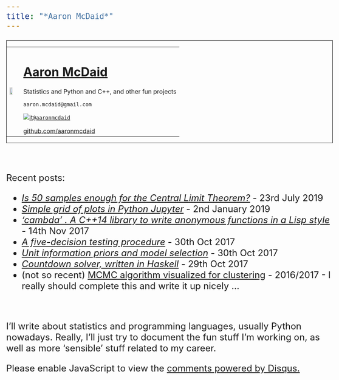 ```yaml
---
title: "*Aaron McDaid*"
---
```


<style type="text/css">
body{ font-size: 24px; }
</style>

<div style="border:1px solid black ; text-align:center">

<table>
<tr>
<td align="left">
<img src="GithubProfilePic.jpeg" width="60%">
</td>
<td>

# [Aaron McDaid](https://aaronmcdaid.github.io/)

Statistics and Python and C++, and other fun projects

`aaron.mcdaid@gmail.com`



[![it](larrybird-2-small.png)`@aaronmcdaid`](https://twitter.com/aaronmcdaid)

[github.com/aaronmcdaid](https://github.com/aaronmcdaid/)
</td>
</table>
</div>

&nbsp;

Recent posts:

*  [*Is 50 samples enough for the Central Limit Theorem?*](blog.posts/2019-07-13-is.fifty.enough.for.the.CLT/) - 23rd July 2019
*  [*Simple grid of plots in Python Jupyter*](blog.posts/multiplot_from_generator/) - 2nd January 2019
*  [*'cambda' . A C++14 library to write anonymous functions in a Lisp style*](blog.posts/cambda/) - 14th Nov 2017
*  [*A five-decision testing procedure*](blog.posts/five.decision.rule/) - 30th Oct 2017
*  [*Unit information priors and model selection*](blog.posts/unit.information.priors/) - 30th Oct 2017
*  [*Countdown solver, written in Haskell*](blog.posts/countdown.in.haskell/) - 29th Oct 2017
*  (not so recent) [MCMC algorithm visualized for clustering](demos/mvnMCMC/mvnMCMC.html) - 2016/2017 - I really should complete this and write it up nicely ...

&nbsp;

I'll write about statistics and programming languages, usually Python nowadays.
Really, I'll just try to document the fun stuff I'm working on, as well as more 'sensible'
stuff related to my career.

<div id="disqus_thread"></div>
<script type="text/javascript">
    /* * * CONFIGURATION VARIABLES: EDIT BEFORE PASTING INTO YOUR WEBPAGE * * */
    var disqus_shortname = 'aaron-mcdaid'; // required: replace example with your forum shortname
    /* * * DON'T EDIT BELOW THIS LINE * * */
    (function() {
        var dsq = document.createElement('script'); dsq.type = 'text/javascript'; dsq.async = true;
        dsq.src = '//' + disqus_shortname + '.disqus.com/embed.js';
        (document.getElementsByTagName('head')[0] || document.getElementsByTagName('body')[0]).appendChild(dsq);
    })();
</script>
<noscript>Please enable JavaScript to view the <a href="http://disqus.com/?ref_noscript">comments powered by Disqus.</a></noscript>

